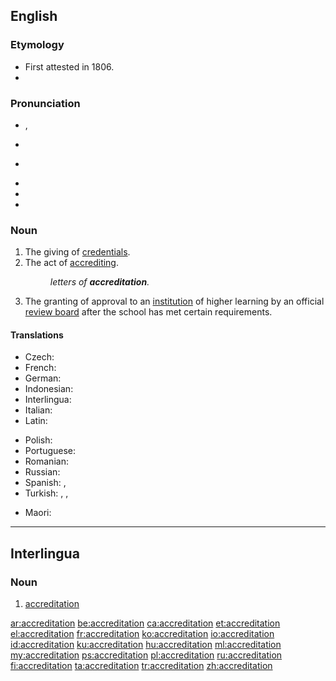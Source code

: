 {{also|accréditation}}
==English==
{{wikipedia}}

===Etymology===
* First attested in 1806.
* {{suffix|accredit|ation|lang=en}}

===Pronunciation===
* {{enPR|ə-krěd'ĭ-tāʹshən}}, {{IPA|/əˌkɹɛd.ɪˈteɪ.ʃən/|lang=en}}
* {{a|UK}} {{IPA|[əˌkɹɛd.ɪˈteɪ.ʃən]|lang=en}}
* {{a|US}} {{IPA|[əˌkɹɛɾ.ɨˈteɪ.ʃən]|[əˌkɹɛɾ.ɨɾˈeɪ.ʃən]|lang=en}}
<!-- Note that the first "t" is very often tapped in American English. (This is my native pronunciation, and I listened to several other Americans using the word on YouTube to confirm that this is extremely common. The Cambridge Dictionary of American English also lists this pronunciation.) This is contrary to what one might expect, since it is rare for a tap to be used before a stressed syllable in English. Thus, it is important to list these phonetic transcriptions here in addition to the phonemic transcription. -->
* {{audio|En-us-accreditation.ogg|Audio (US)|lang=en}}
* {{hyphenation|ac|cred|i|ta|tion|lang=en}}
* {{rhymes|eɪʃən|lang=en}}

===Noun===
{{en-noun|~}}

# The giving of [[credentials]].
# The act of [[accrediting]].
#: ''letters of '''accreditation'''.''
# {{lb|en|education}} The granting of approval to an [[institution]] of higher learning by an official [[review board]] after the school has met certain requirements.

====Translations====
{{trans-top|giving of credentials}}
* Czech: {{t|cs|akreditace}}
* French: {{t+|fr|accréditation}}
* German: {{t+|de|Beglaubigung|f}}
* Indonesian: {{t+|id|akreditasi}}
* Interlingua: {{t|ia|accreditation}}
* Italian: {{t+|it|accreditamento}}
* Latin: {{t|la|accreditatio}}
{{trans-mid}}
* Polish: {{t|pl|akredytacja|f}}
* Portuguese: {{t|pt|credenciamento|m}}
* Romanian: {{t+|ro|acreditare|f}}
* Russian: {{t+|ru|аккредита́ция|f}}
* Spanish: {{t+|es|acreditación}}, {{t+|es|homologación|f}}
* Turkish: {{t+|tr|akreditasyon}}, {{t+|tr|tastik}}, {{t+|tr|onay}}
{{trans-bottom}}

{{trans-top|the granting of approval of achieving an official standard of some sort}}
* Maori: {{t|mi|whakamanatanga}}
{{trans-mid}}
{{trans-bottom}}
----

==Interlingua==

===Noun===
{{head|ia|noun}}

# [[accreditation]]

{{attention|ia|is this correct?}}

[[ar:accreditation]]
[[be:accreditation]]
[[ca:accreditation]]
[[et:accreditation]]
[[el:accreditation]]
[[fr:accreditation]]
[[ko:accreditation]]
[[io:accreditation]]
[[id:accreditation]]
[[ku:accreditation]]
[[hu:accreditation]]
[[ml:accreditation]]
[[my:accreditation]]
[[ps:accreditation]]
[[pl:accreditation]]
[[ru:accreditation]]
[[fi:accreditation]]
[[ta:accreditation]]
[[tr:accreditation]]
[[zh:accreditation]]